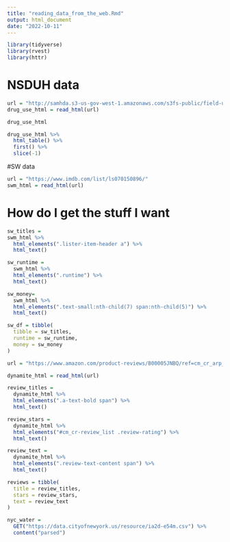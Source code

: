 ```yaml
---
title: "reading_data_from_the_web.Rmd"
output: html_document
date: "2022-10-11"
---
```


```r
library(tidyverse)
library(rvest)
library(httr)
```

# NSDUH data
```r
url = "http://samhda.s3-us-gov-west-1.amazonaws.com/s3fs-public/field-uploads/2k15StateFiles/NSDUHsaeShortTermCHG2015.htm"
drug_use_html = read_html(url)

drug_use_html
```


```r
drug_use_html %>% 
  html_table() %>% 
  first() %>% 
  slice(-1)
```


#SW data
```r
url = "https://www.imdb.com/list/ls070150896/"
swm_html = read_html(url)
```

# How do I get the stuff I want
```r
sw_titles =
swm_html %>% 
  html_elements(".lister-item-header a") %>% 
  html_text()

sw_runtime =
  swm_html %>% 
  html_elements(".runtime") %>% 
  html_text()

sw_money=
  swm_html %>% 
  html_elements(".text-small:nth-child(7) span:nth-child(5)") %>% 
  html_text()

sw_df = tibble(
  tibble = sw_titles,
  runtime = sw_runtime,
  money = sw_money
)
```


```r
url = "https://www.amazon.com/product-reviews/B00005JNBQ/ref=cm_cr_arp_d_viewopt_rvwer?ie=UTF8&reviewerType=avp_only_reviews&sortBy=recent&pageNumber=1"

dynamite_html = read_html(url)

review_titles = 
  dynamite_html %>%
  html_elements(".a-text-bold span") %>%
  html_text()

review_stars = 
  dynamite_html %>%
  html_elements("#cm_cr-review_list .review-rating") %>%
  html_text()

review_text = 
  dynamite_html %>%
  html_elements(".review-text-content span") %>%
  html_text()

reviews = tibble(
  title = review_titles,
  stars = review_stars,
  text = review_text
)
```



```r
nyc_water = 
  GET("https://data.cityofnewyork.us/resource/ia2d-e54m.csv") %>% 
  content("parsed")
```

